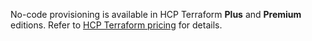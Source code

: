 <Note> 

No-code provisioning is available in HCP Terraform **Plus** and **Premium** editions. Refer to [HCP Terraform pricing](https://www.hashicorp.com/products/terraform/pricing) for details.

</Note>
